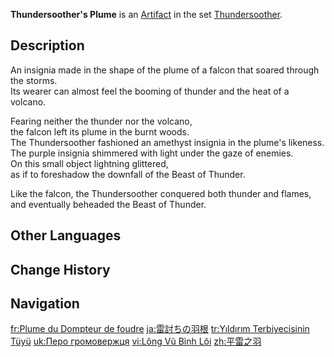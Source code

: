 {{Artifact Infobox
|image = Item Thundersoother's Plume.png
|set   = Thundersoother
|piece = Plume of Death
}}
{{Description|The feather of a predatory bird that soars through lightning storms. It was said to have been adopted as an insignia by the legendary hero who pacified thunder and lightning.}}
'''Thundersoother's Plume''' is an [[Artifact]] in the set [[Thundersoother]].

==Description==
An insignia made in the shape of the plume of a falcon that soared through the storms.<br>Its wearer can almost feel the booming of thunder and the heat of a volcano.

Fearing neither the thunder nor the volcano,<br>the falcon left its plume in the burnt woods.<br>The Thundersoother fashioned an amethyst insignia in the plume's likeness.<br>The purple insignia shimmered with light under the gaze of enemies.<br>On this small object lightning glittered,<br>as if to foreshadow the downfall of the Beast of Thunder.

Like the falcon, the Thundersoother conquered both thunder and flames,<br>and eventually beheaded the Beast of Thunder.

==Other Languages==
{{Other Languages
|en       = Thundersoother's Plume
|zhs      = 平雷之羽
|zhs_rm   = Píng Léi zhī Yǔ
|zht      = 平雷之羽
|zht_rm   = Píng Léi zhī Yǔ
|zh_tl    = Thunder-Taming Feather
|ja       = 雷討ちの羽根
|ja_rm    = Kaminari-uchi no Hane
|ja_tl    = Thunder-Conqueror's Feather
|ko       = 뇌전 정복자의 깃털
|ko_rm    = Noejeon Jeongbokja-ui Gitteol
|ko_tl    = Feather of the Thunderbolts-Conqueror
|es       = Pluma del Domador de Truenos
|es_tl    = Thundertamer's Plume
|fr       = Plume du Dompteur de foudre
|fr_tl    = Feather of the Lightning Tamer
|ru       = Перо усмиряющего гром
|ru_tl    = Thundersoother's Feather
|th       = Thundersoother's Plume
|vi       = Lông Vũ Bình Lôi
|vi_tl    = 
|de       = Feder des Donnerbändigers
|de_tl    = Feather of the Thunder Tamer
|id       = Thundersoother's Plume
|pt       = Pena do Domador de Raios
|pt_tl    = 
|tr       = Yıldırım Terbiyecisinin Tüyü
|tr_tl    = Lightning Tamer's Feather
|it       = Piuma del Domatore di tuoni
|it_tl    = Feather of the Thunder Tamer
}}

==Change History==
{{Change History|1.0}}

==Navigation==
{{Artifact Set Navbox|Thundersoother}}

[[fr:Plume du Dompteur de foudre]]
[[ja:雷討ちの羽根]]
[[tr:Yıldırım Terbiyecisinin Tüyü]]
[[uk:Перо громовержця]]
[[vi:Lông Vũ Bình Lôi]]
[[zh:平雷之羽]]
